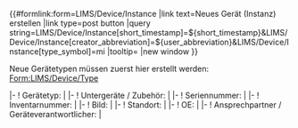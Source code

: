 <noinclude>
{{Helper/Docu/FormTemplate}}

<div class=dynamic-page-form-link>{{#formlink:form=LIMS/Device/Instance
|link text=Neues Gerät (Instanz) erstellen
|link type=post button
|query string=LIMS/Device/Instance[short_timestamp]=${short_timestamp}&LIMS/Device/Instance[creator_abbreviation]=${user_abbreviation}&LIMS/Device/Instance[type_symbol]=mi
|tooltip=
|new window
}}</div>

</noinclude><includeonly>
Neue Gerätetypen müssen zuerst hier erstellt werden: [[Form:LIMS/Device/Type]]
{{{info|page name=LabObject:<LIMS/Device/Instance[short_timestamp]>-<LIMS/Device/Instance[creator_abbreviation]>-<unique number;start=0001>-<LIMS/Device/Instance[type_symbol]>}}}
<div id="wikiPreview" style="display: none; padding-bottom: 25px; margin-bottom: 25px; border-bottom: 1px solid #AAAAAA;"></div>
{{{for template|LIMS/Device/Instance}}}
{{LIMS/Form/Common/Header}}
|-
! Gerätetyp: 
| {{{field|type|input type=combobox|values from category=LIMS/Device/Type|required}}} 
|-
! Untergeräte / Zubehör: 
| {{{field|subdevices|list|delimiter=;|input type=tokens|values from category=DeviceInstance}}}
|-
! Seriennummer: 
| {{{field|serial_number}}} 
|-
! Inventarnummer: 
| {{{field|inventory_number}}}
|-
! Bild: 
| {{{field|image|uploadable|image preview}}} 
|-
! Standort: 
| {{{field|location}}}
|-
! OE: 
| {{{field|ou}}}
|-
! Ansprechpartner / Geräteverantwortlicher: 
| {{{field|device manager|list|delimiter=;|input type=tokens|values from namespace=User}}}
{{LIMS/Form/Common/Footer}}
</includeonly>